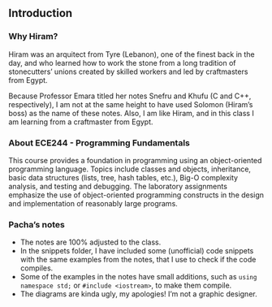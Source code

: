 ## Introduction

### Why Hiram?

Hiram was an arquitect from Tyre (Lebanon), one of the finest back in the day,
and who learned how to work the stone from a long tradition of stonecutters'
unions created by skilled workers and led by craftmasters from Egypt.

Because Professor Emara titled her notes Snefru and Khufu (C and C++,
respectively), I am not at the same height to have used Solomon (Hiram's boss) as
the name of these notes. Also, I am like Hiram, and in this class I am learning
from a craftmaster from Egypt.

### About ECE244 - Programming Fundamentals

This course provides a foundation in programming using an object-oriented
programming language. Topics include classes and objects, inheritance,  basic
data structures (lists, tree, hash tables, etc.), Big-O complexity analysis, and
testing and debugging. The laboratory assignments emphasize the use of
object-oriented programming constructs in the design and implementation of
reasonably large programs.

### Pacha's notes

* The notes are 100% adjusted to the class.
* In the snippets folder, I have included some (unofficial) code snippets with
 the same examples from the notes, that I use to check if the code compiles.
* Some of the examples in the notes have small additions, such as
 `using namespace std;` or `#include <iostream>`, to make them compile.
* The diagrams are kinda ugly, my apologies! I'm not a graphic designer.
